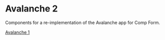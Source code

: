 # Avalanche 2

Components for a re-implementation of the Avalanche app for Comp Form.

[Avalanche 1](https://sketches2024spring.compform.net/)
